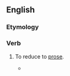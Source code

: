 ==English==

===Etymology===
{{prefix|en|be|prose}}

===Verb===
{{en-verb|bepros}}

# {{lb|en|transitive|rare}} To reduce to [[prose]].
#* {{quote-book|lang=en|title=Verbal Criticism|author=David Mallet|year=1733|passage=Such was his doom impos'd by Heaven's decree, / With ears that hear not, eyes that shall not see, / The low to raise, to level the Sublime, / To blast all Beauty, and '''beprose''' all Rhyme.}}